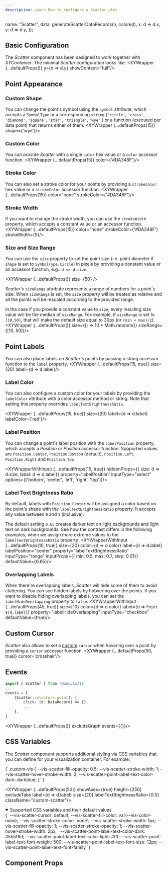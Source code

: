 ```yaml
---
description: Learn how to configure a Scatter plot
---
```



  name: "Scatter",
  data: generateScatterDataRecords(n, colored),
  x: d => d.x,
  y: d => d.y,
});

## Basic Configuration
The _Scatter_ component has been designed to work together with _XYContainer_. The minimal _Scatter_ configuration looks like:
<XYWrapper {...defaultProps()} y={d => d.y} showContext="full"/>

## Point Appearance
### Custom Shape
You can change the point's symbol using the `symbol` attribute, which accepts a `SymbolType` or a corresponding `string`
(`'circle'`, `'cross'`, `'diamond'`, `'square'`, `'star'`, `'triangle'`, `'wye'` ) or a function (executed per data point) that returns either of them.
<XYWrapper {...defaultProps(15)} shape={'wye'}/>

### Custom Color
You can provide _Scatter_ with a single `color` hex value or a `color` accessor function.
<XYWrapper {...defaultProps(15)} color={'#DA348F'}/>

### Stroke Color
You can also set a stroke color for your points by providing a `strokeColor` hex value or a `strokeColor` accessor function.
<XYWrapper {...defaultProps(15)} color="none" strokeColor={'#DA348F'}/>

### Stroke Width
If you want to change the stroke width, you can use the `strokeWidth` property, which accepts a constant value or an accessor function.
<XYWrapper {...defaultProps(15)} color="none" strokeColor={'#DA348F'} strokeWidth={5}/>

### Size and Size Range
You can use the `size` property to set the point size (i.e. point diameter if `shape` is set to `SymbolType.Circle`) in pixels
by providing a constant value or an accessor function, e.g.: `d => d.size`.

<XYWrapper {...defaultProps()} size={50} />

_Scatter's_ `sizeRange` attribute represents a range of numbers for a point's size. When `sizeRange` is set, the `size`
property will be treated as relative and all the points will be rescaled according to the provided range.

In tha case if you provide a constant value to `size`, every resulting size value will be the median of `sizeRange`.
Fox example, if `sizeRange` is set to `[10,50]`, that will make the default size equal to 30px (or `(min + max)/2`).
<XYWrapper {...defaultProps()} size={() => 10 * Math.random()} sizeRange={[10, 50]}/>

## Point Labels
You can also place labels on _Scatter's_ points by passing a string accessor function to the `label` property.
<XYWrapper {...defaultProps(15, true)} size={20} label={d => d.label}/>

### Label Color
You can also configure a custom color for your labels by providing the `labelColor` attribute with a color accessor method or string.
Note that setting this property overrides `labelTextBrightnessRatio`.

<XYWrapper {...defaultProps(15, true)} size={20} label={d => d.label} labelColor={'red'}/>

### Label Position
You can change a point's label position with the `labelPosition` property, which accepts a  _Position_ or _Position_ accessor
function. Supported values are `Position.Center`, `Position.Bottom` (default), `Position.Left`, `Position.Right` and `Position.Top`

<XYWrapperWithInput {...defaultProps(15, true)} hiddenProps={{ size: d => d.size, label: d => d.label}} property='labelPosition' inputType="select" options={['bottom', 'center', 'left', 'right', 'top']}/>

### Label Text Brightness Ratio
By default, labels with `Position.Center` will be assigned a color based on the point's shade with the `labelTextBrightnessRatio` property.
It accepts any value between `0` and `1` (inclusive).

The default setting `0.65` creates darker text on light backgrounds and light text on dark backgrounds.
See how the contrast differs in the following examples, when we assign more extreme values to the `labelTextBrightnessRatio` property:
<XYWrapperWithInput {...defaultProps(10, true)} size={20} color={d => d.color} label={d => d.label} labelPosition="center" property="labelTextBrightnessRatio" inputType="range" inputProps={{ min: 0.5, max: 0.7, step: 0.01}} defaultValue={0.65}/>

### Overlapping Labels
When there're overlapping labels, _Scatter_ will hide some of them to avoid cluttering. You can see hidden labels by hobvering over the points.
If you want to disable hiding overlapping labels, you can set the `labelHideOverlapping` property to `false`.
<XYWrapperWithInput {...defaultProps(45, true)} size={10} color={d => d.color} label={d => `Point ${d.label}`} property="labelHideOverlapping" inputType="checkbox" defaultValue={true}/>

## Custom Cursor
_Scatter_ also allows to set a [custom](https://developer.mozilla.org/en-US/docs/Web/CSS/cursor) `cursor` when hovering
over a point by providing a `cursor` accessor function.
<XYWrapper {...defaultProps(50, true)} cursor='crosshair'/>

## Events
```ts
import { Scatter } from '@unovis/ts`
...
events = {
    [Scatter.selectors.point]: {
        click: (d: DataRecord) => {},
        ...
    },
}
```
<XYWrapper {...defaultProps()} excludeGraph events={{}}/>


## CSS Variables
The _Scatter_ component supports additional styling via CSS variables that you can define for your visualization container. For example:

<CodeBlock language="css" title="styles.css">
{`.custom-vis {
  --vis-scatter-fill-opacity: 0.5;
  --vis-scatter-stroke-width: 1;
  --vis-scatter-hover-stroke-width: 2;
  --vis-scatter-point-label-text-color-dark: darkblue;
}`
}
</CodeBlock>

<XYWrapper {...defaultProps(50)} showAxes={true} height={250} excludeTabs label={d => d.label} size={20} labelTextBrightnessRatio={0.5} className="custom-scatter"/>

<details open>
  <summary>Supported CSS variables and their default values</summary>
  <CodeBlock language="css">
  {`
--vis-scatter-cursor: default;
--vis-scatter-fill-color: var(--vis-color-main);
--vis-scatter-stroke-color: 'none';
--vis-scatter-stroke-width: 1px;
--vis-scatter-fill-opacity: 1;
--vis-scatter-stroke-opacity: 1;
--vis-scatter-hover-stroke-width: 2px;
 
--vis-scatter-point-label-text-color-dark: #5b5f6d;
--vis-scatter-point-label-text-color-light: #fff;
--vis-scatter-point-label-text-font-weight: 500;
--vis-scatter-point-label-text-font-size: 12px;
--vis-scatter-point-label-text-font-family
`}
  </CodeBlock>
</details>


## Component Props
<PropsTable name="VisScatter"></PropsTable>
